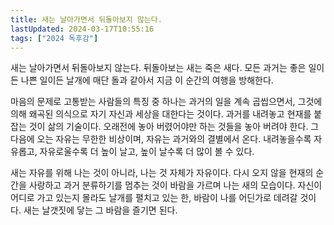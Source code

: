 ```yaml
---
title: 새는 날아가면서 뒤돌아보지 않는다.
lastUpdated: 2024-03-17T10:55:16
tags: ["2024 독후감"]
---
```



<Bookmark image="https://shopping-phinf.pstatic.net/main_3246654/32466549514.20230214162730.jpg" url="https://search.shopping.naver.com/book/catalog/32466549514" description="시인의 청춘 시절 시작된 인간 존재와 삶의 의미에 대한 추구가 어떤 해답에 이르렀는지 서문 제목 ‘내가 묻고 삶이 답하다’에서 드러난다. 이 신작 산문집은 독자의 오랜 기대에 대한 류시화의 성실한 응답이자, 상실과 회복에 관한 우리 모두의 이야기이기도 하다. "/>

새는 날아가면서 뒤돌아보지 않는다. 뒤돌아보는 새는 죽은 새다. 모든 과거는 좋은 일이든 나쁜 일이든 날개에 매단 돌과 같아서 지금 이 순간의 여행을 방해한다.

마음의 문제로 고통받는 사람들의 특징 중 하나는 과거의 일을 계속 곱씹으면서, 그것에 의해 왜곡된 의식으로 자기 자신과 세상을 대한다는 것이다. 과거를 내려놓고 현재를 붙잡는 것이 삶의 기술이다. 오래전에 놓아 버렸어야만 하는 것들을 놓아 버려야 한다. 그다음에 오는 자유는 무한한 비상이며, 자유는 과거와의 결별에서 온다. 내려놓을수록 자유롭고, 자유로울수록 더 높이 날고, 높이 날수록 더 많이 볼 수 있다.

새는 자유를 위해 나는 것이 아니라, 나는 것 자체가 자유이다. 다시 오지 않을 현재의 순간을 사랑하고 과거 분류하기를 멈추는 것이 바람을 가르며 나는 새의 모습이다. 자신이 어디로 가고 있는지 몰라도 날개를 펼치고 있는 한, 바람이 나를 어딘가로 데려갈 것이다. 새는 날갯짓에 닿는 그 바람을 즐기면 된다.


